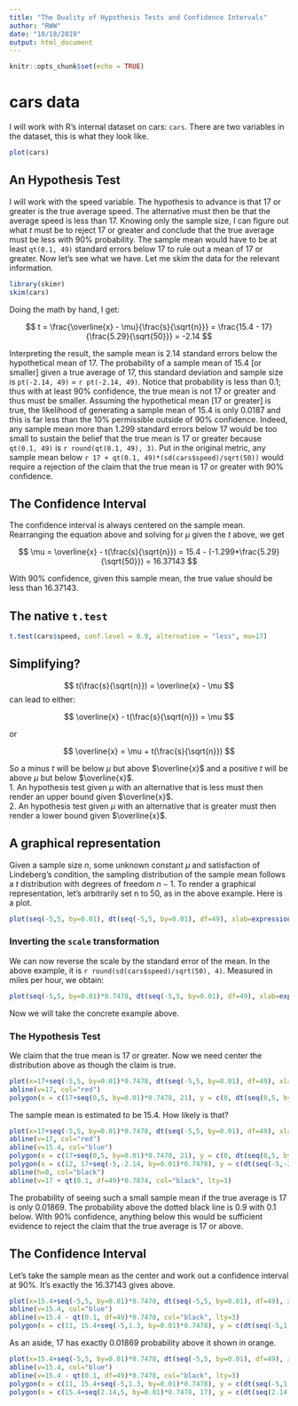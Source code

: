 ```yaml
---
title: "The Duality of Hypothesis Tests and Confidence Intervals"
author: "RWW"
date: "10/18/2019"
output: html_document
---
```


```r
knitr::opts_chunk$set(echo = TRUE)
```

# cars data

I will work with R's internal dataset on cars: `cars`.  There are two variables in the dataset, this is what they look like.

```r
plot(cars)
```


## An Hypothesis Test

I will work with the speed variable.  The hypothesis to advance is that 17 or greater is the true average speed.  The alternative must then be that the average speed is less than 17.  Knowing only the sample size, I can figure out what $t$ must be to reject 17 or greater and conclude that the true average must be less with 90% probability.  The sample mean would have to be at least `qt(0.1, 49)` standard errors below 17 to rule out a mean of 17 or greater.  Now let's see what we have.  Let me skim the data for the relevant information.

```r
library(skimr)
skim(cars)
```


Doing the math by hand, I get:

$$ t = \frac{\overline{x} - \mu}{\frac{s}{\sqrt{n}}} = \frac{15.4 - 17}{\frac{5.29}{\sqrt{50}}} = -2.14 $$

Interpreting the result, the sample mean is 2.14 standard errors below the hypothetical mean of 17.  The probability of a sample mean of 15.4 [or smaller] given a true average of 17, this standard deviation and sample size is `pt(-2.14, 49)` = `r pt(-2.14, 49)`.  Notice that probability is less than 0.1; thus with at least 90% confidence, the true mean is not 17 or greater and thus must be smaller.  Assuming the hypothetical mean [17 or greater] is true, the likelihood of generating a sample mean of 15.4 is only 0.0187 and this is far less than the 10% permissible outside of 90% confidence.  Indeed, any sample mean more than 1.299 standard errors below 17 would be too small to sustain the belief that the true mean is 17 or greater because `qt(0.1, 49)` is `r round(qt(0.1, 49), 3)`.  Put in the original metric, any sample mean below `r 17 + qt(0.1, 49)*(sd(cars$speed)/sqrt(50))` would require a rejection of the claim that the true mean is 17 or greater with 90% confidence.

## The Confidence Interval

The confidence interval is always centered on the sample mean.  Rearranging the equation above and solving for $\mu$ given the $t$ above, we get

$$ \mu = \overline{x} - t(\frac{s}{\sqrt{n}}) = 15.4 - (-1.299*\frac{5.29}{\sqrt{50}}) = 16.37143 $$

With 90% confidence, given this sample mean, the true value should be less than 16.37143.

## The native `t.test`

```r
t.test(cars$speed, conf.level = 0.9, alternative = "less", mu=17)
```

## Simplifying?

$$ t(\frac{s}{\sqrt{n}}) = \overline{x} - \mu $$ can lead to either:

$$  \overline{x} - t(\frac{s}{\sqrt{n}}) = \mu $$

or

$$ \overline{x} = \mu + t(\frac{s}{\sqrt{n}}) $$

So a minus $t$ will be below $\mu$ but above $\overline{x}$ and a positive $t$ will be above $\mu$ but below $\overline{x}$.  
1. An hypothesis test given $\mu$ with an alternative that is less must then render an upper bound given $\overline{x}$.  
2. An hypothesis test given $\mu$ with an alternative that is greater must then render a lower bound given $\overline{x}$.

## A graphical representation

Given a sample size $n$, some unknown constant $\mu$ and satisfaction of Lindeberg's condition, the sampling distribution of the sample mean follows a $t$ distribution with degrees of freedom $n-1$.  To render a graphical representation, let's arbitrarily set n to 50, as in the above example.  Here is a plot.

```r
plot(seq(-5,5, by=0.01), dt(seq(-5,5, by=0.01), df=49), xlab=expression(paste("x-bar -",mu," (measured in std. errors of the mean)", sep="")), ylab="Density", type="l")
```

### Inverting the `scale` transformation

We can now reverse the scale by the standard error of the mean.  In the above example, it is `r round(sd(cars$speed)/sqrt(50), 4)`.  Measured in miles per hour, we obtain:

```r
plot(seq(-5,5, by=0.01)*0.7478, dt(seq(-5,5, by=0.01), df=49), xlab=expression(paste("x-bar -",mu," (measured in mph)", sep="")), ylab="Density", type="l")
```

Now we will take the concrete example above.  

### The Hypothesis Test

We claim that the true mean is 17 or greater.  Now we need center the distribution above as though the claim is true.

```r
plot(x=17+seq(-5,5, by=0.01)*0.7478, dt(seq(-5,5, by=0.01), df=49), xlab=expression(paste(mu," (measured in mph)", sep="")), ylab="Density", type="l")
abline(v=17, col="red")
polygon(x = c(17+seq(0,5, by=0.01)*0.7478, 21), y = c(0, dt(seq(0,5, by=0.01), df=49)), col = "red")
```

The sample mean is estimated to be 15.4.  How likely is that?

```r
plot(x=17+seq(-5,5, by=0.01)*0.7478, dt(seq(-5,5, by=0.01), df=49), xlab=expression(paste("x-bar -",mu," (measured in mph)", sep="")), ylab="Density", type="l")
abline(v=17, col="red")
abline(v=15.4, col="blue")
polygon(x = c(17+seq(0,5, by=0.01)*0.7478, 21), y = c(0, dt(seq(0,5, by=0.01), df=49)), col = "red")
polygon(x = c(12, 17+seq(-5,-2.14, by=0.01)*0.7478), y = c(dt(seq(-5,-2.14, by=0.01), df=49), 0), col = "blue")
abline(h=0, col="black")
abline(v=17 + qt(0.1, df=49)*0.7874, col="black", lty=3)
```

The probability of seeing such a small sample mean if the true average is 17 is only 0.01869.  The probability above the dotted black line is 0.9 with 0.1 below.  WIth 90% confidence, anything below this would be sufficient evidence to reject the claim that the true average is 17 or above.


## The Confidence Interval

Let's take the sample mean as the center and work out a confidence interval at 90%.  It's exactly the 16.37143 gives above.

```r
plot(x=15.4+seq(-5,5, by=0.01)*0.7478, dt(seq(-5,5, by=0.01), df=49), xlab=expression(paste(mu," | x-bar (measured in mph)", sep="")), ylab="Density", type="l")
abline(v=15.4, col="blue")
abline(v=15.4 - qt(0.1, df=49)*0.7478, col="black", lty=3)
polygon(x = c(11, 15.4+seq(-5,1.3, by=0.01)*0.7478), y = c(dt(seq(-5,1.3, by=0.01), df=49), 0), col = "blue")
```

As an aside, 17 has exactly 0.01869 probability above it shown in orange.

```r
plot(x=15.4+seq(-5,5, by=0.01)*0.7478, dt(seq(-5,5, by=0.01), df=49), xlab=expression(paste(mu," | x-bar (measured in mph)", sep="")), ylab="Density", type="l")
abline(v=15.4, col="blue")
abline(v=15.4 - qt(0.1, df=49)*0.7478, col="black", lty=3)
polygon(x = c(11, 15.4+seq(-5,1.3, by=0.01)*0.7478), y = c(dt(seq(-5,1.3, by=0.01), df=49), 0), col = "blue")
polygon(x = c(15.4+seq(2.14,5, by=0.01)*0.7478, 17), y = c(dt(seq(2.14,5, by=0.01), df=49), 0), col = "orange")
```


